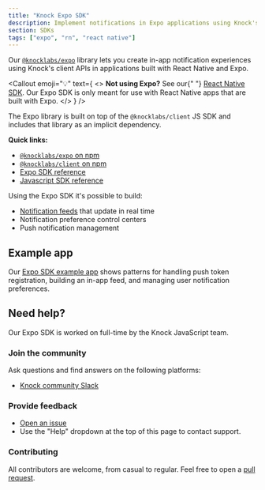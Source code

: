 ```yaml
---
title: "Knock Expo SDK"
description: Implement notifications in Expo applications using Knock's SDK for cross-platform push notifications and in-app feeds.
section: SDKs
tags: ["expo", "rn", "react native"]
---
```


Our [`@knocklabs/expo`](https://www.npmjs.com/package/@knocklabs/expo) library lets you create in-app notification experiences using Knock's client APIs in applications built with React Native and Expo.

<Callout
  emoji="💡"
  text={
    <>
      <strong>Not using Expo?</strong> See our{" "}
      <a href="/sdks/react-native/overview">React Native SDK</a>. Our Expo SDK
      is only meant for use with React Native apps that are built with Expo.
    </>
  }
/>

The Expo library is built on top of the `@knocklabs/client` JS SDK and includes that library as an implicit dependency.

**Quick links:**

- [`@knocklabs/expo` on npm](https://www.npmjs.com/package/@knocklabs/expo)
- [`@knocklabs/client` on npm](https://www.npmjs.com/package/@knocklabs/client)
- [Expo SDK reference](/sdks/expo/reference)
- [Javascript SDK reference](/sdks/javascript/reference)

Using the Expo SDK it's possible to build:

- [Notification feeds](/in-app-ui/react-native/notification-feeds) that update in real time
- Notification preference control centers
- Push notification management

## Example app

Our [Expo SDK example app](https://github.com/knocklabs/javascript/tree/main/examples/expo-example) shows patterns for handling push token registration, building an in-app feed, and managing user notification preferences.

## Need help?

Our Expo SDK is worked on full-time by the Knock JavaScript team.

### Join the community

Ask questions and find answers on the following platforms:

- [Knock community Slack](https://knock.app/join-slack)

### Provide feedback

- [Open an issue](https://github.com/knocklabs/javascript/issues/new)
- Use the "Help" dropdown at the top of this page to contact support.

### Contributing

All contributors are welcome, from casual to regular. Feel free to open a [pull request](https://github.com/knocklabs/javascript/pulls/new).
